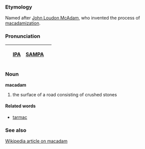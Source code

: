 ===Etymology===
Named after [[w:John Loudon McAdam|John Loudon McAdam]], who invented the process of [[macadamization]].  

===Pronunciation===
{| border=1 cellpadding=5
! !! [[w:IPA|IPA]] !! [[w:SAMPA|SAMPA]]
|
|}

===Noun===
'''macadam'''
# the surface of a road consisting of crushed stones

====Related words====
* [[tarmac]]

===See also===
[[w:macadam|Wikipedia article on macadam]]